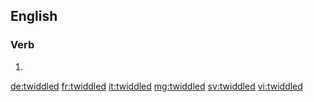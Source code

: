 ==English==

===Verb===
{{head|en}}

# {{en-past of|twiddle}}

[[de:twiddled]]
[[fr:twiddled]]
[[it:twiddled]]
[[mg:twiddled]]
[[sv:twiddled]]
[[vi:twiddled]]